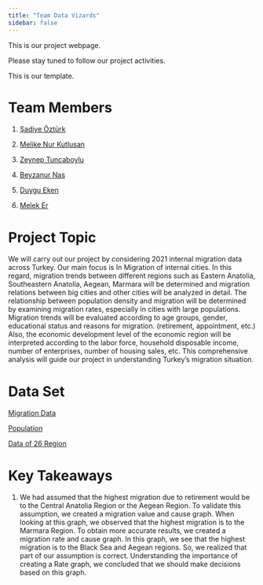 ```yaml
---
title: "Team Data Vizards"
sidebar: false 
---
```


This is our project webpage.

Please stay tuned to follow our project activities.

This is our template.

# Team Members

1.  [Şadiye Öztürk](https://emu-hacettepe-analytics.github.io/emu430-fall2023-sadiye-1/)

2.  [Melike Nur Kutlusan](https://emu-hacettepe-analytics.github.io/emu430-fall2023-melikekutlusan/)

3.  [Zeynep Tuncaboylu](https://emu-hacettepe-analytics.github.io/emu430-fall2023-zeyneptnc/)

4.  [Beyzanur Nas](https://emu-hacettepe-analytics.github.io/emu430-fall2023-beyzanurnas/)

5.  [Duygu Eken](https://github.com/emu-hacettepe-analytics/emu430-fall2023-dygekn)

6.  [Melek Er](https://github.com/emu-hacettepe-analytics/emu430-fall2023-Meleker.git)

# Project Topic

We will carry out our project by considering 2021 internal migration data across Turkey. Our main focus is In Migration of internal cities. In this regard, migration trends between different regions such as Eastern Anatolia, Southeastern Anatolia, Aegean, Marmara will be determined and migration relations between big cities and other cities will be analyzed in detail. The relationship between population density and migration will be determined by examining migration rates, especially in cities with large populations. Migration trends will be evaluated according to age groups, gender, educational status and reasons for migration. (retirement, appointment, etc.) Also, the economic development level of the economic region will be interpreted according to the labor force, household disposable income, number of enterprises, number of housing sales, etc. This comprehensive analysis will guide our project in understanding Turkey's migration situation.

# Data Set

[Migration Data](https://github.com/emu-hacettepe-analytics/emu430-fall2023-team-data_vizards/raw/master/Dataframe/migration_data.RData)

[Population](https://github.com/emu-hacettepe-analytics/emu430-fall2023-team-data_vizards/raw/master/Dataframe/population_data.RData)

[Data of 26 Region](https://github.com/emu-hacettepe-analytics/emu430-fall2023-team-data_vizards/raw/master/Dataframe/region26_data.RData)

# Key Takeaways

1.  We had assumed that the highest migration due to retirement would be to the Central Anatolia Region or the Aegean Region. To validate this assumption, we created a migration value and cause graph. When looking at this graph, we observed that the highest migration is to the Marmara Region. To obtain more accurate results, we created a migration rate and cause graph. In this graph, we see that the highest migration is to the Black Sea and Aegean regions. So, we realized that part of our assumption is correct. Understanding the importance of creating a Rate graph, we concluded that we should make decisions based on this graph.
